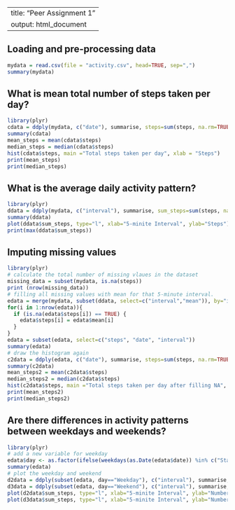 
---
title: "Peer Assignment 1"
output: html_document
---

## Loading and pre-processing data
```r
mydata = read.csv(file = "activity.csv", head=TRUE, sep=",")
summary(mydata)
```

## What is mean total number of steps taken per day?
```r
library(plyr)
cdata = ddply(mydata, c("date"), summarise, steps=sum(steps, na.rm=TRUE))
summary(cdata)
mean_steps = mean(cdata$steps)
median_steps = median(cdata$steps)
hist(cdata$steps, main ="Total steps taken per day", xlab = "Steps")
print(mean_steps)
print(median_steps)
```

## What is the average daily activity pattern?
```r
library(plyr)
ddata = ddply(mydata, c("interval"), summarise, sum_steps=sum(steps, na.rm=TRUE), mean=mean(steps, na.rm=TRUE))
summary(ddata)
plot(ddata$sum_steps, type="l", xlab="5-minite Interval", ylab="Steps")
print(max(ddata$sum_steps))
```

## Imputing missing values
```r
library(plyr)
# calculate the total number of missing vlaues in the dataset
missing_data = subset(mydata, is.na(steps))
print (nrow(missing_data))
# filling all missing values with mean for that 5-minute interval.
edata = merge(mydata, subset(ddata, select=c("interval","mean")), by="interval")
for(i in 1:nrow(edata)){
  if (is.na(edata$steps[i]) == TRUE) {
    edata$steps[i] = edata$mean[i]
  }
}
edata = subset(edata, select=c("steps", "date", "interval"))
summary(edata)
# draw the histogram again
c2data = ddply(edata, c("date"), summarise, steps=sum(steps, na.rm=TRUE))
summary(c2data)
mean_steps2 = mean(c2data$steps)
median_steps2 = median(c2data$steps)
hist(c2data$steps, main ="Total steps taken per day after filling NA", xlab = "Steps")
print(mean_steps2)
print(median_steps2)
```

## Are there differences in activity patterns between weekdays and weekends?
```r
library(plyr)
# add a new variable for weekday
edata$day <- as.factor(ifelse(weekdays(as.Date(edata$date)) %in% c("Staturday","Sunday"), "Weekend", "Weekday"))
summary(edata)
# plot the weekday and weekend
d2data = ddply(subset(edata, day=="Weekday"), c("interval"), summarise, sum_steps=sum(steps, na.rm=TRUE), mean=mean(steps, na.rm=TRUE))
d3data = ddply(subset(edata, day=="Weekend"), c("interval"), summarise, sum_steps=sum(steps, na.rm=TRUE), mean=mean(steps, na.rm=TRUE))
plot(d2data$sum_steps, type="l", xlab="5-minite Interval", ylab="Number of Steps", main="Weekday")
plot(d3data$sum_steps, type="l", xlab="5-minite Interval", ylab="Number of Steps", main="Weekend")
```